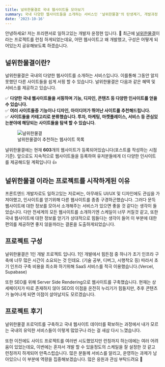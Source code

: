 ```yaml
---
title: 널위한물결로 국내 웹사이트들 모아보기
summary: 국내 다양한 웹사이트들을 소개하는 서비스인 '널위한물결'의 탄생계기, 개발과정 등을 소개합니다
date: '2023-10-16'
---
```

안녕하세요! 저는 프리랜서로 일하고있는 개발자 윤정현 입니다. 🙂 최근에 <a href="https://foryouwave.com" target='_blank' className='underline-offset-4'>널위한물결</a>이라는 프로젝트를 런칭
하게되었는데요, 어떤 웹사이트고 왜 개발했고, 구성은 어떻게 되어있는지 공유해보도록 하겠습니다.

## 널위한물결이란?

널위한물결은 국내의 다양한 웹사이트를 소개하는 서비스입니다. 이를통해 그동안 알지못했던 다른 사이트들을 쉽게 서핑 할 수 있습니다. 널위한물결은 다음과 같은 혜택 및 서비스를 제공하고 있습니다.   

✅ **다양한 국내 웹사이트들을 서핑하며 기능, 디자인, 콘텐츠 등 다양한 인사이트를 얻을 수 있습니다.**   
✅ **여러 사이트들중 기능이나 디자인, 아이디어가 뛰어난 사이트를 추천해드립니다.**   
✅ **사이트들을 카테고리로 분류했습니다. 투자, 마케팅, 마켓플레이스, 서비스 등 관심있는분야에 해당되는 사이트들을 탐색 할 수 있습니다.**   

<figure>
  <img src="/foryouwave.png" alt="널위한물결" />
  <figcaption className="text-center">널위한물결이 추천하는 웹사이트 목록</figcaption>
</figure>

널위한물결에는 현재 **603**개의 웹사이트가 등록되어있습니다(포스트를 작성하는 시점 기준). 앞으로도 지속적으로 웹사이트들을 등록하여 유저분들에게 더 다양한 인사이트를 제공해드릴 계획입니다 👍

## 널위한물결 이라는 프로젝트를 시작하게된 이유

프론트엔드 개발자로도 일하고있는 저로써는, 아무래도 UI/UX 및 디자인에도 관심을 가져야했고, 인사이트를 얻기위해 다른 웹사이트를 종종 구경하곤했습니다. 그러다 문득 웹사이트에 대한 정보를 모아서
소개해주는 서비스가 있으면 좋을 것 같다는 생각이 들었습니다. 다만 전세계의 모든 웹사이트를 소개하기엔 스케일이 너무 커질것 같고, 또한 국내 웹사이트에 대한 정보를 얻기가 상대적으로 힘들다는 생각이 들어
이 부분에 대한 편의를 제공하면 좋지 않을까라는 결론을 도출하게되었습니다.

## 프로젝트 구성

널위한물결은 1인 개발 프로젝트 입니다. 1인 개발에서 힘든점 중 하나가 초기 인프라 구축에 너무 많은 시간이
소요되는 것 인데요. (기술 공부, 디버그, 시행착오 등) 따라서 초기 인프라 구축 비용을 최소화 하기위해 SaaS 서비스를 적극 이용했습니다.(Vercel, Supabase)

또한 SEO를 위해 Server Side Rendering으로 웹사이트를 구축했습니다. 현재는 상세페이지가 따로 존재하지 않아 SEO의 이점을 온전히 누리기가 힘들지만,
추후 콘텐츠가 늘어나게 되면 이점이 살아날지도 모르겠습니다.

## 프로젝트 후기

널위한물결 프로덕트를 구축하고 국내 웹사이트 데이터를 확보하는 과정에서 내가 모르는 국내의 유익한 서비스들이 이렇게 많았구나 라는 걸 새삼 다시 느꼈습니다.   

또한 이전에도 사이드 프로젝트를 여러번 시도했었지만 
런칭까지 하는데에는 여러 어려움이 있었는데요, 이번에는 혼자서 개발 할 수 있을정도의 스케일을 잘 설정한 것 같고 런칭까지 하게되어 만족스럽습니다. 많은 분들께 서비스를 알리고, 운영하는 과제가 남아있으니
이 부분에 역량을 집중해보겠습니다. 많은 응원과 관심 부탁드려요 👐